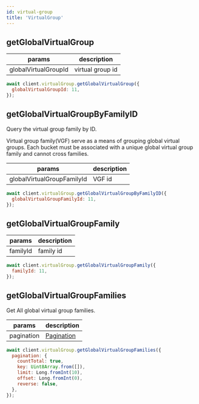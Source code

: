 ```yaml
---
id: virtual-group
title: 'VirtualGroup'
---
```



## getGlobalVirtualGroup <ApiTypes type="Query" />

| params               | description      |
| -------------------- | ---------------- |
| globalVirtualGroupId | virtual group id |

```jsx title="example"
await client.virtualGroup.getGlobalVirtualGroup({
  globalVirtualGroupId: 11,
});
```

## getGlobalVirtualGroupByFamilyID <ApiTypes type="Query" />

Query the virtual group family by ID.

Virtual group family(VGF) serve as a means of grouping global virtual groups. Each bucket must be
associated with a unique global virtual group family and cannot cross families.

| params                     | description |
| -------------------------- | ----------- |
| globalVirtualGroupFamilyId | VGF id      |

```jsx title="example"
await client.virtualGroup.getGlobalVirtualGroupByFamilyID({
  globalVirtualGroupFamilyId: 11,
});
```

## getGlobalVirtualGroupFamily <ApiTypes type="Query" />

| params   | description |
| -------- | ----------- |
| familyId | family id   |

```jsx title="example"
await client.virtualGroup.getGlobalVirtualGroupFamily({
  familyId: 11,
});
```

## getGlobalVirtualGroupFamilies <ApiTypes type="Query" />

Get All global virtual group families.

| params     | description                     |
| ---------- | ------------------------------- |
| pagination | [Pagination](/types/pagination) |

```jsx title="example"
await client.virtualGroup.getGlobalVirtualGroupFamilies({
  pagination: {
    countTotal: true,
    key: Uint8Array.from([]),
    limit: Long.fromInt(10),
    offset: Long.fromInt(0),
    reverse: false,
  },
});
```
